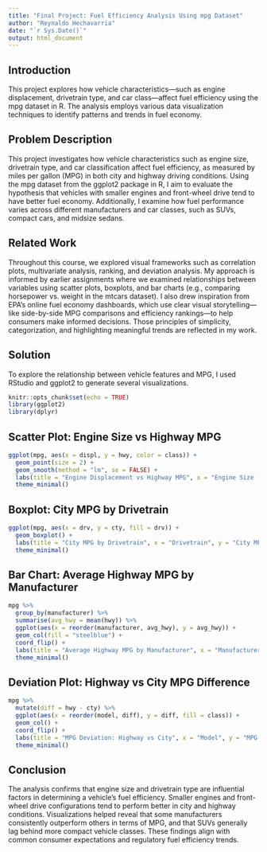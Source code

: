 ---
title: "Final Project: Fuel Efficiency Analysis Using mpg Dataset"
author: "Reynaldo Hechavarria"
date: "`r Sys.Date()`"
output: html_document
---
 
## Introduction
This project explores how vehicle characteristics—such as engine displacement, drivetrain type, and car class—affect fuel efficiency using the mpg dataset in R. The analysis employs various data visualization techniques to identify patterns and trends in fuel economy.

## Problem Description
This project investigates how vehicle characteristics such as engine size, drivetrain type, and car classification affect fuel efficiency, as measured by miles per gallon (MPG) in both city and highway driving conditions. Using the mpg dataset from the ggplot2 package in R, I aim to evaluate the hypothesis that vehicles with smaller engines and front-wheel drive tend to have better fuel economy. Additionally, I examine how fuel performance varies across different manufacturers and car classes, such as SUVs, compact cars, and midsize sedans.

## Related Work
Throughout this course, we explored visual frameworks such as correlation plots, multivariate analysis, ranking, and deviation analysis. My approach is informed by earlier assignments where we examined relationships between variables using scatter plots, boxplots, and bar charts (e.g., comparing horsepower vs. weight in the mtcars dataset). I also drew inspiration from EPA's online fuel economy dashboards, which use clear visual storytelling—like side-by-side MPG comparisons and efficiency rankings—to help consumers make informed decisions. Those principles of simplicity, categorization, and highlighting meaningful trends are reflected in my work.

## Solution
To explore the relationship between vehicle features and MPG, I used RStudio and ggplot2 to generate several visualizations.

```{r setup, include=FALSE}
knitr::opts_chunk$set(echo = TRUE)
library(ggplot2)
library(dplyr) 
```

## Scatter Plot: Engine Size vs Highway MPG

```{r cars}
ggplot(mpg, aes(x = displ, y = hwy, color = class)) +
  geom_point(size = 2) +
  geom_smooth(method = "lm", se = FALSE) +
  labs(title = "Engine Displacement vs Highway MPG", x = "Engine Size (L)", y = "Highway MPG") +
  theme_minimal()

```

## Boxplot: City MPG by Drivetrain

```{r pressure, echo=FALSE}
ggplot(mpg, aes(x = drv, y = cty, fill = drv)) +
  geom_boxplot() +
  labs(title = "City MPG by Drivetrain", x = "Drivetrain", y = "City MPG") +
  theme_minimal()

```

## Bar Chart: Average Highway MPG by Manufacturer

```{r}
mpg %>%
  group_by(manufacturer) %>%
  summarise(avg_hwy = mean(hwy)) %>%
  ggplot(aes(x = reorder(manufacturer, avg_hwy), y = avg_hwy)) +
  geom_col(fill = "steelblue") +
  coord_flip() +
  labs(title = "Average Highway MPG by Manufacturer", x = "Manufacturer", y = "Average MPG") +
  theme_minimal()

```

## Deviation Plot: Highway vs City MPG Difference

```{r}
mpg %>%
  mutate(diff = hwy - cty) %>%
  ggplot(aes(x = reorder(model, diff), y = diff, fill = class)) +
  geom_col() +
  coord_flip() +
  labs(title = "MPG Deviation: Highway vs City", x = "Model", y = "MPG Difference") +
  theme_minimal()

```

## Conclusion
The analysis confirms that engine size and drivetrain type are influential factors in determining a vehicle's fuel efficiency. Smaller engines and front-wheel drive configurations tend to perform better in city and highway conditions. Visualizations helped reveal that some manufacturers consistently outperform others in terms of MPG, and that SUVs generally lag behind more compact vehicle classes. These findings align with common consumer expectations and regulatory fuel efficiency trends.
